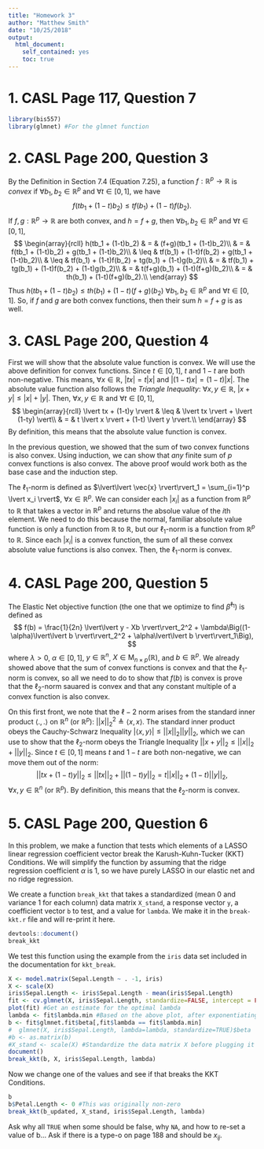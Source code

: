 ```yaml
---
title: "Homework 3"
author: "Matthew Smith"
date: "10/25/2018"
output:
  html_document:
    self_contained: yes
    toc: true
---
```

<!--
%\VignetteEngine{knitr::rmarkdown}
%\VignetteIndexEntry{Basis Expansion and LASSO}
-->

# 1. CASL Page 117, Question 7
```r
library(bis557)
library(glmnet) #For the glmnet function
```


# 2. CASL Page 200, Question 3
By the Definition in Section 7.4 (Equation 7.25), a function $f:\mathbb{R}^p\to\mathbb{R}$ is
*convex* if $\forall b_1, b_2 \in \mathbb{R}^p$ and $\forall t \in [0,1]$, we have
$$
f(tb_1 + (1-t)b_2) \leq tf(b_1) + (1-t)f(b_2).
$$
If $f,g:\mathbb{R}^p\to\mathbb{R}$ are both convex, and $h = f + g$, then
$\forall b_1, b_2 \in \mathbb{R}^p$ and $\forall t \in [0,1]$,
$$
\begin{array}{rcll}
h(tb_1 + (1-t)b_2) & = & (f+g)(tb_1 + (1-t)b_2)\\
 & = & f(tb_1 + (1-t)b_2) + g(tb_1 + (1-t)b_2)\\
 & \leq & tf(b_1) + (1-t)f(b_2) + g(tb_1 + (1-t)b_2)\\
 & \leq & tf(b_1) + (1-t)f(b_2) + tg(b_1) + (1-t)g(b_2)\\
 & = & tf(b_1) + tg(b_1) + (1-t)f(b_2) + (1-t)g(b_2)\\
 & = & t(f+g)(b_1) + (1-t)(f+g)(b_2)\\
 & = & th(b_1) + (1-t)(f+g)(b_2).\\
\end{array}
$$
Thus $h(tb_1 + (1-t)b_2) \leq th(b_1) + (1-t)(f+g)(b_2)$ $\forall b_1, b_2 \in \mathbb{R}^p$ and
$\forall t \in [0,1]$. So, if $f$ and $g$ are both convex functions, then their sum $h=f+g$ is as
well.


# 3. CASL Page 200, Question 4
First we will show that the absolute value function is convex. We will use the above definition for
convex functions. Since $t\in[0,1]$, $t$ and $1-t$ are both non-negative. This means,
$\forall x \in \mathbb{R}$, $\lvert tx \rvert = t \lvert x \rvert$ and
$\lvert (1-t)x \rvert = (1-t) \lvert x \rvert$. The absolute value function also follows the
*Triangle Inequality*: $\forall x,y \in \mathbb{R}$,
$\lvert x+y \rvert \leq \lvert x \rvert + \lvert y \rvert$. Then, $\forall x,y \in \mathbb{R}$ and
$\forall t \in [0,1]$,
$$
\begin{array}{rcll}
\lvert tx + (1-t)y \rvert & \leq & \lvert tx \rvert + \lvert (1-ty) \vert\\
 & = & t \lvert x \rvert + (1-t) \lvert y \rvert.\\
\end{array}
$$
By definition, this means that the absolute value function is convex.

In the previous question, we showed that the sum of two convex functions is also convex. Using
induction, we can show that *any* finite sum of $p$ convex functions is also convex. The above proof
would work both as the base case and the induction step.

The $\ell_1$-norm is defined as
$\lvert\lvert \vec{x} \rvert\rvert_1 = \sum_{i=1}^p \lvert x_i \rvert$, $\forall x \in \mathbb{R}^p$.
We can consider each $\lvert x_i \rvert$ as a function from $\mathbb{R}^p$ to $\mathbb{R}$ that takes
a vector in $\mathbb{R}^p$ and returns the absolue value of the $i$th element. We need to do this
because the normal, familiar absolute value function is only a function from $\mathbb{R}$ to
$\mathbb{R}$, but our $\ell_1$-norm is a function from $\mathbb{R}^p$ to $\mathbb{R}$. Since each
$\lvert x_i \rvert$ is a convex function, the sum of all these convex absolute value functions is
also convex. Then, the $\ell_1$-norm is convex.


# 4. CASL Page 200, Question 5
The Elastic Net objective function (the one that we optimize to find $\hat{\beta}^{\ell_1}$) is
defined as
$$
f(b) = \frac{1}{2n} \lvert\lvert y - Xb \rvert\rvert_2^2 + \lambda\Big((1-\alpha)\lvert\lvert b \rvert\rvert_2^2 + \alpha\lvert\lvert b \rvert\rvert_1\Big),
$$
where $\lambda > 0$, $\alpha \in [0,1]$, $y \in \mathbb{R}^n$,
$X \in \textrm{M}_{n \times p}(\mathbb{R})$, and $b \in \mathbb{R}^p$. We already showed above that
the sum of convex functions is convex and that the $\ell_1$-norm is convex, so all we need to do to
show that $f(b)$ is convex is prove that the $\ell_2$-norm sauared is convex and that any constant
multiple of a convex function is also convex.

On this first front, we note that the $\ell-2$ norm arises from the standard inner product
$\langle.,.\rangle$ on $\mathbb{R}^n$ (or $\mathbb{R}^p$):
$\lvert\lvert x \rvert\rvert_2^2 \triangleq \langle x,x \rangle$. The standard inner product obeys the
Cauchy-Schwarz Inequality
$\lvert \langle x,y \rangle \rvert \leq \lvert\lvert x \rvert\rvert_2 \lvert\lvert y \rvert\rvert_2$,
which we can use to show that the $\ell_2$-norm obeys the Triangle Inequality
$\lvert\lvert x+y \rvert\rvert_2 \leq \lvert\lvert x \rvert\rvert_2 + \lvert\lvert y \rvert\rvert_2$.
Since $t \in [0,1]$ means $t$ and $1-t$ are both non-negative, we can move them out of the norm:
$$\lvert\lvert tx + (1-t)y \rvert\rvert_2 \leq \lvert\lvert tx \rvert\rvert_2 + \lvert\lvert (1-t)y \rvert\rvert_2 = t \lvert\lvert x \rvert\rvert_2 + (1-t) \lvert\lvert y \rvert\rvert_2,$$
$\forall x,y \in \mathbb{R}^n$ (or $\mathbb{R}^p$). By definition, this means that the $\ell_2$-norm
is convex.


# 5. CASL Page 200, Question 6
In this problem, we make a function that tests which elements of a LASSO linear regression
coefficient vector break the Karush-Kuhn-Tucker (KKT) Conditions. We will simplify the function by
assuming that the ridge regression coefficient $\alpha$ is $1$, so we have purely LASSO in our 
elastic net and no ridge regression.

We create a function `break_kkt` that takes a standardized (mean $0$ and variance $1$ for each
column) data matrix `X_stand`, a response vector `y`, a coefficient
vector `b` to test, and a value for `lambda`. We make it in the `break-kkt.r` file and will re-print
it here.
```r
devtools::document()
break_kkt
```

We test this function using the example from the `iris` data set included in the documentation for
`kkt_break`.
```r
X <- model.matrix(Sepal.Length ~ . -1, iris)
X <- scale(X)
iris$Sepal.Length <- iris$Sepal.Length - mean(iris$Sepal.Length)
fit <- cv.glmnet(X, iris$Sepal.Length, standardize=FALSE, intercept = FALSE)
plot(fit) #Get an estimate for the optimal lambda
lambda <- fit$lambda.min #Based on the above plot, after exponentiating
b <- fit$glmnet.fit$beta[,fit$lambda == fit$lambda.min]
#  glmnet(X, iris$Sepal.Length, lambda=lambda, standardize=TRUE)$beta
#b <- as.matrix(b)
#X_stand <- scale(X) #Standardize the data matrix X before plugging it into this function
document()
break_kkt(b, X, iris$Sepal.Length, lambda)
```

Now we change one of the values and see if that breaks the KKT Conditions.
```r
b
b$Petal.Length <- 0 #This was originally non-zero
break_kkt(b_updated, X_stand, iris$Sepal.Length, lambda)
```



Ask why all `TRUE` when some should be false, why `NA`, and how to re-set a value of b...
Ask if there is a type-o on page 188 and should be $x_{ij}$.